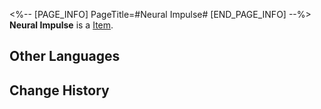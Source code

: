 <%-- [PAGE_INFO]
PageTitle=#Neural Impulse#
[END_PAGE_INFO] --%>
{{Item Infobox
|id          = 281013
|image       = Item Neural Impulse.png
|type        = 
|invCategory = 
|rarity      = 3
|effect      = An indescribable material. Used to unlock abilities in the Simulated Universe: Gold and Gears.
|description = A number that you can accumulate and consume to increase the strength of the Support system inside Simulated Universe: Gold and Gears.
}}
{{Description|''"An impulse arising from organic life, requiring some effort to capture inside the nervous system... And in the deduction, it becomes a, uh, a number?"''}}
'''Neural Impulse''' is a [[Item]].

==Other Languages==
{{Other Languages
|en   = Neural Impulse
|zhs  = 神经脉冲
|zht  = 神經脈衝
|ja   = 神経インパルス
|ko   = 신경 펄스
|es   = Impulso neuronal
|fr   = Impulsion neuronale
|ru   = Нейроимпульс
|th   = กระแสประสาท
|vi   = Mạch Xung Thần Kinh
|de   = Nervenimpuls
|id   = Neural Impulse
|pt   = Impulso Neural
}}

==Change History==
{{Change History|1.6}}